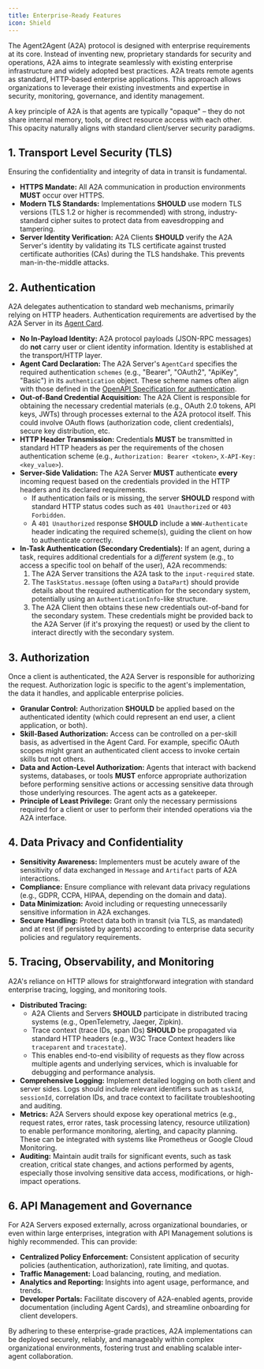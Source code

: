 ```yaml
---
title: Enterprise-Ready Features
icon: Shield
---
```



The Agent2Agent (A2A) protocol is designed with enterprise requirements at its core. Instead of inventing new, proprietary standards for security and operations, A2A aims to integrate seamlessly with existing enterprise infrastructure and widely adopted best practices. A2A treats remote agents as standard, HTTP-based enterprise applications. This approach allows organizations to leverage their existing investments and expertise in security, monitoring, governance, and identity management.

A key principle of A2A is that agents are typically "opaque" – they do not share internal memory, tools, or direct resource access with each other. This opacity naturally aligns with standard client/server security paradigms.

## 1. Transport Level Security (TLS)

Ensuring the confidentiality and integrity of data in transit is fundamental.

- **HTTPS Mandate:** All A2A communication in production environments **MUST** occur over HTTPS.
- **Modern TLS Standards:** Implementations **SHOULD** use modern TLS versions (TLS 1.2 or higher is recommended) with strong, industry-standard cipher suites to protect data from eavesdropping and tampering.
- **Server Identity Verification:** A2A Clients **SHOULD** verify the A2A Server's identity by validating its TLS certificate against trusted certificate authorities (CAs) during the TLS handshake. This prevents man-in-the-middle attacks.

## 2. Authentication

A2A delegates authentication to standard web mechanisms, primarily relying on HTTP headers. Authentication requirements are advertised by the A2A Server in its [Agent Card](../specification.md#5-agent-discovery-the-agent-card).

- **No In-Payload Identity:** A2A protocol payloads (JSON-RPC messages) do **not** carry user or client identity information. Identity is established at the transport/HTTP layer.
- **Agent Card Declaration:** The A2A Server's `AgentCard` specifies the required authentication `schemes` (e.g., "Bearer", "OAuth2", "ApiKey", "Basic") in its `authentication` object. These scheme names often align with those defined in the [OpenAPI Specification for authentication](https://swagger.io/docs/specification/authentication/).
- **Out-of-Band Credential Acquisition:** The A2A Client is responsible for obtaining the necessary credential materials (e.g., OAuth 2.0 tokens, API keys, JWTs) through processes external to the A2A protocol itself. This could involve OAuth flows (authorization code, client credentials), secure key distribution, etc.
- **HTTP Header Transmission:** Credentials **MUST** be transmitted in standard HTTP headers as per the requirements of the chosen authentication scheme (e.g., `Authorization: Bearer <token>`, `X-API-Key: <key_value>`).
- **Server-Side Validation:** The A2A Server **MUST** authenticate **every** incoming request based on the credentials provided in the HTTP headers and its declared requirements.
    - If authentication fails or is missing, the server **SHOULD** respond with standard HTTP status codes such as `401 Unauthorized` or `403 Forbidden`.
    - A `401 Unauthorized` response **SHOULD** include a `WWW-Authenticate` header indicating the required scheme(s), guiding the client on how to authenticate correctly.
- **In-Task Authentication (Secondary Credentials):** If an agent, during a task, requires additional credentials for a _different_ system (e.g., to access a specific tool on behalf of the user), A2A recommends:
    1. The A2A Server transitions the A2A task to the `input-required` state.
    2. The `TaskStatus.message` (often using a `DataPart`) should provide details about the required authentication for the secondary system, potentially using an `AuthenticationInfo`-like structure.
    3. The A2A Client then obtains these new credentials out-of-band for the secondary system. These credentials might be provided back to the A2A Server (if it's proxying the request) or used by the client to interact directly with the secondary system.

## 3. Authorization

Once a client is authenticated, the A2A Server is responsible for authorizing the request. Authorization logic is specific to the agent's implementation, the data it handles, and applicable enterprise policies.

- **Granular Control:** Authorization **SHOULD** be applied based on the authenticated identity (which could represent an end user, a client application, or both).
- **Skill-Based Authorization:** Access can be controlled on a per-skill basis, as advertised in the Agent Card. For example, specific OAuth scopes might grant an authenticated client access to invoke certain skills but not others.
- **Data and Action-Level Authorization:** Agents that interact with backend systems, databases, or tools **MUST** enforce appropriate authorization before performing sensitive actions or accessing sensitive data through those underlying resources. The agent acts as a gatekeeper.
- **Principle of Least Privilege:** Grant only the necessary permissions required for a client or user to perform their intended operations via the A2A interface.

## 4. Data Privacy and Confidentiality

- **Sensitivity Awareness:** Implementers must be acutely aware of the sensitivity of data exchanged in `Message` and `Artifact` parts of A2A interactions.
- **Compliance:** Ensure compliance with relevant data privacy regulations (e.g., GDPR, CCPA, HIPAA, depending on the domain and data).
- **Data Minimization:** Avoid including or requesting unnecessarily sensitive information in A2A exchanges.
- **Secure Handling:** Protect data both in transit (via TLS, as mandated) and at rest (if persisted by agents) according to enterprise data security policies and regulatory requirements.

## 5. Tracing, Observability, and Monitoring

A2A's reliance on HTTP allows for straightforward integration with standard enterprise tracing, logging, and monitoring tools.

- **Distributed Tracing:**
    - A2A Clients and Servers **SHOULD** participate in distributed tracing systems (e.g., OpenTelemetry, Jaeger, Zipkin).
    - Trace context (trace IDs, span IDs) **SHOULD** be propagated via standard HTTP headers (e.g., W3C Trace Context headers like `traceparent` and `tracestate`).
    - This enables end-to-end visibility of requests as they flow across multiple agents and underlying services, which is invaluable for debugging and performance analysis.
- **Comprehensive Logging:** Implement detailed logging on both client and server sides. Logs should include relevant identifiers such as `taskId`, `sessionId`, correlation IDs, and trace context to facilitate troubleshooting and auditing.
- **Metrics:** A2A Servers should expose key operational metrics (e.g., request rates, error rates, task processing latency, resource utilization) to enable performance monitoring, alerting, and capacity planning. These can be integrated with systems like Prometheus or Google Cloud Monitoring.
- **Auditing:** Maintain audit trails for significant events, such as task creation, critical state changes, and actions performed by agents, especially those involving sensitive data access, modifications, or high-impact operations.

## 6. API Management and Governance

For A2A Servers exposed externally, across organizational boundaries, or even within large enterprises, integration with API Management solutions is highly recommended. This can provide:

- **Centralized Policy Enforcement:** Consistent application of security policies (authentication, authorization), rate limiting, and quotas.
- **Traffic Management:** Load balancing, routing, and mediation.
- **Analytics and Reporting:** Insights into agent usage, performance, and trends.
- **Developer Portals:** Facilitate discovery of A2A-enabled agents, provide documentation (including Agent Cards), and streamline onboarding for client developers.

By adhering to these enterprise-grade practices, A2A implementations can be deployed securely, reliably, and manageably within complex organizational environments, fostering trust and enabling scalable inter-agent collaboration.
